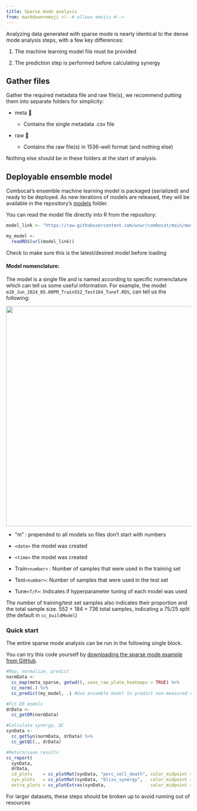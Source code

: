 ```yaml
---
title: Sparse mode analysis
from: markdown+emoji <!--# allows emojis #-->
---
```


Analyzing data generated with sparse mode is nearly identical to the dense mode analysis steps, with a few key differences:

1.  The machine learning model file must be provided

2.  The prediction step is performed before calculating synergy

## Gather files

Gather the required metadata file and raw file(s), we recommend putting them into separate folders for simplicity:

-   meta 📂

    -   Contains the single metadata .csv file

-   raw 📂

    -   Contains the raw file(s) in 1536-well format (and nothing else)

Nothing else should be in these folders at the start of analysis.

## Deployable ensemble model

Combocat's ensemble machine learning model is packaged (serialized) and ready to be deployed. As new iterations of models are released, they will be available in the repository's [models](https://github.com/wcwr/combocat/tree/main/models) folder.

You can read the model file directly into R from the repository:

``` r
model_link <- "https://raw.githubusercontent.com/wcwr/combocat/main/models/m10_Jun_2024_05.00PM_Train552_Test184_TuneT.RDS"

my_model <- 
  readRDS(url(model_link))
```

::: callout-note
Check to make sure this is the latest/desired model before loading
:::

#### **Model nomenclature:**

The model is a single file and is named according to specific nomenclature which can tell us some useful information. For example, the model `m10_Jun_2024_05.00PM_Train552_Test184_TuneT.RDS`, can tell us the following:

![](images/ML_Model_Nomenclature.png){width="600"}

-   "m" : prepended to all models so files don't start with numbers

-   `<date>` the model was created

-   `<time>` the model was created

-   Train`<number>` : Number of samples that were used in the training set

-   Test`<number>`: Number of samples that were used in the test set

-   Tune`<T/F>`: Indicates if hyperparameter tuning of each model was used

The number of training/test set samples also indicates their proportion and the total sample size. 552 + 184 = 736 total samples, indicating a 75/25 split (the default in `cc_buildModel`)

### Quick start

The entire sparse mode analysis can be run in the following single block.

::: callout-note
You can try this code yourself by [downloading the sparse mode example from GitHub](https://github.com/wcwr/combocat/blob/main/sparse_mode_test_data.zip).
:::

``` r
#Map, normalize, predict
normData <- 
  cc_map(meta_sparse, getwd(), save_raw_plate_heatmaps = TRUE) %>%
  cc_norm(.) %>%
  cc_predict(my_model, .) #Use ensemble model to predict non-measured values

#Fit DR models
drData <- 
  cc_getDR(normData)

#Calculate synergy, QC
synData <- 
  cc_getSyn(normData, drData) %>%
  cc_getQC(., drData)

#Return/save results
cc_report(
  synData,   
  drData,   
  cd_plots    = cc_plotMat(synData, "perc_cell_death", color_midpoint = 50),
  syn_plots   = cc_plotMat(synData, "bliss_synergy",   color_midpoint = 20),
  extra_plots = cc_plotExtras(synData,                 color_midpoint = 20))
```

::: callout-caution
For larger datasets, these steps should be broken up to avoid running out of resources
:::
